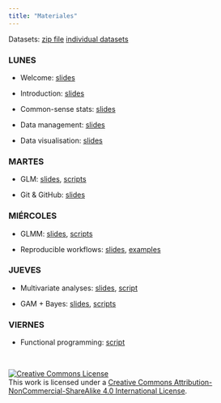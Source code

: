 ```yaml
---
title: "Materiales"
---
```


Datasets: [zip file](data/datasets.zip) [individual datasets](https://github.com/Rstats-courses/CursoR-AEET-2025/tree/main/data)


### LUNES

- Welcome: [slides](slides/welcome.pdf)

- Introduction: [slides](slides/Intro_nacho.html)

- Common-sense stats: [slides](slides/CommonSense.html)

- Data management: [slides](slides/data_management.html)

- Data visualisation: [slides](slides/data_visualization.html)


### MARTES

- GLM: [slides](slides/GLM_etal.pdf), [scripts](https://github.com/Rstats-courses/CursoR-AEET-2025/tree/main/scripts)

- Git & GitHub: [slides](slides/github.html)



### MIÉRCOLES

- GLMM: [slides](slides/GLM_etal.pdf), [scripts](https://github.com/Rstats-courses/CursoR-AEET-2025/tree/main/scripts)

- Reproducible workflows: [slides](slides/ReproducibleScience.pdf), [examples](other/Rmarkdown_examples.zip)


### JUEVES

- Multivariate analyses: [slides](slides/multivariate.html), [script](scripts/multivariante_notes.R)

- GAM + Bayes: [slides](slides/GLM_etal.pdf), [scripts](https://github.com/Rstats-courses/CursoR-AEET-2022/tree/main/scripts)


### VIERNES

- Functional programming: [script](scripts/Functional_programming.R)



<br>

<a rel="license" href="http://creativecommons.org/licenses/by-nc-sa/4.0/"><img alt="Creative Commons License" style="border-width:0" src="https://i.creativecommons.org/l/by-nc-sa/4.0/88x31.png" /></a><br />This work is licensed under a <a rel="license" href="http://creativecommons.org/licenses/by-nc-sa/4.0/">Creative Commons Attribution-NonCommercial-ShareAlike 4.0 International License</a>.





